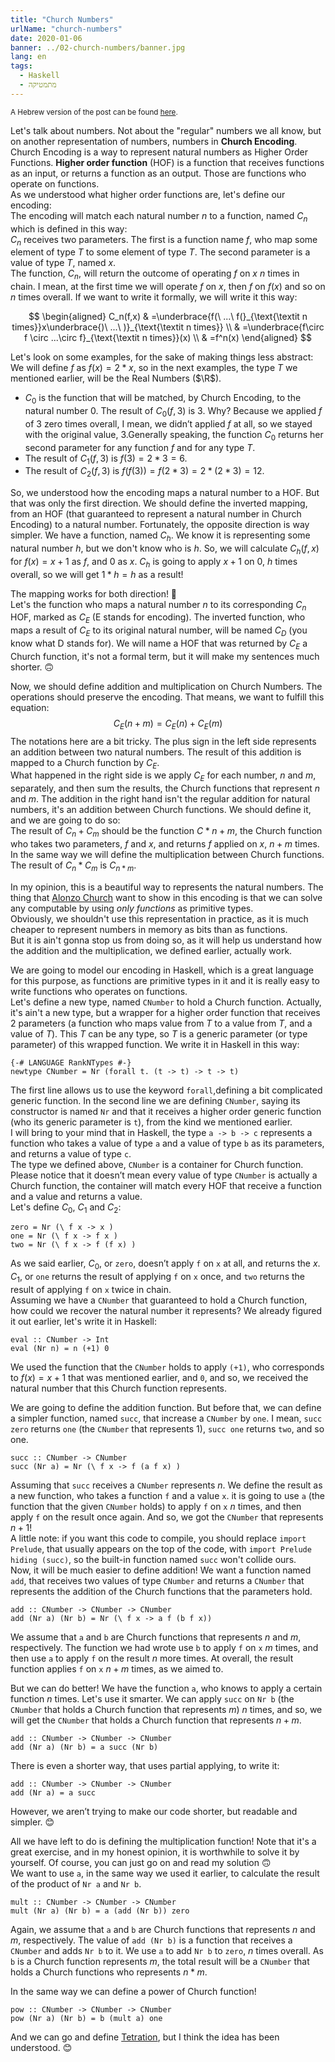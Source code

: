 ```yaml
---
title: "Church Numbers"
urlName: "church-numbers"
date: 2020-01-06
banner: ../02-church-numbers/banner.jpg
lang: en
tags:
  - Haskell
  - מתמטיקה
---
```


<small>
  A Hebrew version of the post can be found <a href="../">here</a>.
</small>

Let's talk about numbers. Not about the "regular" numbers we all know, but on another representation of numbers, numbers in **Church Encoding**.  
Church Encoding is a way to represent natural numbers as Higher Order Functions. **Higher order function** (HOF) is a function that receives functions as an input, or returns a function as an output. Those are functions who operate on functions.  
As we understood what higher order functions are, let's define our encoding:  
The encoding will match each natural number $n$ to a function, named $C_n$ which is defined in this way:  
$C_n$ receives two parameters. The first is a function name $f$, who map some element of type $T$ to some element of type $T$. The second parameter is a value of type $T$, named $x$.  
The function, $C_n$, will return the outcome of operating $f$ on $x$ $n$ times in chain. I mean, at the first time we will operate $f$ on $x$, then $f$ on $f(x)$ and so on $n$ times overall. If we want to write it formally, we will write it this way:

$$
\begin{aligned}
C_n(f,x)
& =\underbrace{f(\ ...\ f(}_{\text{\textit n times}}x\underbrace{)\ ...\ )}_{\text{\textit n times}} \\
& =\underbrace{f\circ f \circ ...\circ f}_{\text{\textit n times}}(x) \\
& =f^n(x)
\end{aligned}
$$

Let's look on some examples, for the sake of making things less abstract:  
We will define $f$ as $f(x)=2*x$, so in the next examples, the type $T$ we mentioned earlier, will be the Real Numbers ($\R$).

- $C_0$ is the function that will be matched, by Church Encoding, to the natural number $0$. The result of $C_0(f,3)$ is $3$. Why? Because we applied $f$ of $3$ zero times overall, I mean, we didn’t applied $f$ at all, so we stayed with the original value, $3$.Generally speaking, the function $C_0$ returns her second parameter for any function $f$ and for any type $T$.
- The result of $C_1(f,3)$ is $f(3)=2*3=6$.
- The result of $C_2(f,3)$ is $f(f(3))=f(2*3)=2*(2*3)=12$.

So, we understood how the encoding maps a natural number to a HOF. But that was only the first direction. We should define the inverted mapping, from an HOF (that guaranteed to represent a natural number in Church Encoding) to a natural number. Fortunately, the opposite direction is way simpler. We have a function, named $C_h$. We know it is representing some natural number $h$, but we don't know who is $h$. So, we will calculate $C_h(f,x)$ for $f(x)=x+1$ as $f$, and $0$ as $x$. $C_h$ is going to apply $x+1$ on $0$, $h$ times overall, so we will get $1*h=h$ as a result!

The mapping works for both direction! 🥳  
Let's the function who maps a natural number $n$ to its corresponding $C_n$ HOF, marked as $C_E$ (E stands for encoding). The inverted function, who maps a result of $C_E$ to its original natural number, will be named $C_D$ (you know what D stands for). We will name a HOF that was returned by $C_E$ a Church function, it's not a formal term, but it will make my sentences much shorter. 🙃

Now, we should define addition and multiplication on Church Numbers. The operations should preserve the encoding. That means, we want to fulfill this equation:
$$C_E(n+m)=C_E(n)+C_E(m)$$
The notations here are a bit tricky.
The plus sign in the left side represents an addition between two natural numbers. The result of this addition is mapped to a Church function by $C_E$.  
What happened in the right side is we apply $C_E$ for each number, $n$ and $m$, separately, and then sum the results, the Church functions that represent $n$ and $m$. The addition in the right hand isn't the regular addition for natural numbers, it's an addition between Church functions. We should define it, and we are going to do so:  
The result of $C_n+C_m$ should be the function $C*{n+m}$, the Church function who takes two parameters, $f$ and $x$, and returns $f$ applied on $x$, $n+m$ times. In the same way we will define the multiplication between Church functions. The result of $C_n*C_m$ is $C_{n*m}$.

In my opinion, this is a beautiful way to represents the natural numbers. The thing that [Alonzo Church](https://en.wikipedia.org/wiki/Alonzo_Church) want to show in this encoding is that we can solve any computable by using _only functions_ as primitive types.  
Obviously, we shouldn't use this representation in practice, as it is much cheaper to represent numbers in memory as bits than as functions.  
But it is ain't gonna stop us from doing so, as it will help us understand how the addition and the multiplication, we defined earlier, actually work.

We are going to model our encoding in Haskell, which is a great language for this purpose, as functions are primitive types in it and it is really easy to write functions who operates on functions.  
Let's define a new type, named `CNumber` to hold a Church function. Actually, it's ain't a new type, but a wrapper for a higher order function that receives 2 parameters (a function who maps value from $T$ to a value from $T$, and a value of $T$). This $T$ can be any type, so $T$ is a generic parameter (or type parameter) of this wrapped function. We write it in Haskell in this way:

```hs:gist=SophiaSaiada/4bcdc401767be16c95d3f17c8daef0e1#file-churchnumbers-hs-L1-L5
{-# LANGUAGE RankNTypes #-}
newtype CNumber = Nr (forall t. (t -> t) -> t -> t)
```

The first line allows us to use the keyword `forall`,defining a bit complicated generic function. In the second line we are defining `CNumber`, saying its constructor is named `Nr` and that it receives a higher order generic function (who its generic parameter is `t`), from the kind we mentioned earlier.  
I will bring to your mind that in Haskell, the type `a -> b -> c` represents a function who takes a value of type `a` and a value of type `b` as its parameters, and returns a value of type `c`.  
The type we defined above, `CNumber` is a container for Church function. Please notice that it doesn’t mean every value of type `CNumber` is actually a Church function, the container will match every HOF that receive a function and a value and returns a value.  
Let's define $C_0$, $C_1$ and $C_2$:

```hs:gist=SophiaSaiada/4bcdc401767be16c95d3f17c8daef0e1#file-churchnumbers-hs-L7-L10
zero = Nr (\ f x -> x )
one = Nr (\ f x -> f x )
two = Nr (\ f x -> f (f x) )
```

As we said earlier, $C_0$, or `zero`, doesn’t apply `f` on `x` at all, and returns the $x$. $C_1$, or `one` returns the result of applying `f` on `x` once, and `two` returns the result of applying `f` on `x` twice in chain.  
Assuming we have a `CNumber` that guaranteed to hold a Church function, how could we recover the natural number it represents? We already figured it out earlier, let's write it in Haskell:

```hs:gist=SophiaSaiada/4bcdc401767be16c95d3f17c8daef0e1#file-churchnumbers-hs-L12-L13
eval :: CNumber -> Int
eval (Nr n) = n (+1) 0
```

We used the function that the `CNumber` holds to apply `(+1)`, who corresponds to $f(x)=x+1$ that was mentioned earlier, and `0`, and so, we received the natural number that this Church function represents.

We are going to define the addition function. But before that, we can define a simpler function, named `succ`, that increase a `CNumber` by `one`. I mean, `succ zero` returns `one` (the `CNumber` that represents $1$), `succ one` returns `two`, and so one.

```hs:gist=SophiaSaiada/4bcdc401767be16c95d3f17c8daef0e1#file-churchnumbers-hs-L15-L16
succ :: CNumber -> CNumber
succ (Nr a) = Nr (\ f x -> f (a f x) )
```

Assuming that `succ` receives a `CNumber` represents $n$. We define the result as a new function, who takes a function `f` and a value `x`. it is going to use `a` (the function that the given `CNumber` holds) to apply `f` on `x` $n$ times, and then apply `f` on the result once again. And so, we got the `CNumber` that represents $n+1$!  
A little note: if you want this code to compile, you should replace `import Prelude`, that usually appears on the top of the code, with `import Prelude hiding (succ)`, so the built-in function named `succ` won't collide ours.  
Now, it will be much easier to define addition! We want a function named `add`, that receives two values of type `CNumber` and returns a `CNumber` that represents the addition of the Church functions that the parameters hold.

```hs:gist=SophiaSaiada/4bcdc401767be16c95d3f17c8daef0e1#file-churchnumbers-hs-L18-L19
add :: CNumber -> CNumber -> CNumber
add (Nr a) (Nr b) = Nr (\ f x -> a f (b f x))
```

We assume that `a` and `b` are Church functions that represents $n$ and $m$, respectively. The function we had wrote use `b` to apply `f` on `x` $m$ times, and then use `a` to apply `f` on the result $n$ more times. At overall, the result function applies `f` on `x` $n+m$ times, as we aimed to.

But we can do better! We have the function `a`, who knows to apply a certain function $n$ times. Let's use it smarter. We can apply `succ` on `Nr b` (the `CNumber` that holds a Church function that represents $m$) $n$ times, and so, we will get the `CNumber` that holds a Church function that represents $n+m$.

```hs:gist=SophiaSaiada/4bcdc401767be16c95d3f17c8daef0e1#file-churchnumbers-hs-L18-L20
add :: CNumber -> CNumber -> CNumber
add (Nr a) (Nr b) = a succ (Nr b)
```

There is even a shorter way, that uses partial applying, to write it:

```hs:gist=SophiaSaiada/4bcdc401767be16c95d3f17c8daef0e1#file-churchnumbers-hs-L18-L21
add :: CNumber -> CNumber -> CNumber
add (Nr a) = a succ
```

However, we aren’t trying to make our code shorter, but readable and simpler. 😊

All we have left to do is defining the multiplication function! Note that it's a great exercise, and in my honest opinion, it is worthwhile to solve it by yourself. Of course, you can just go on and read my solution 🙃  
We want to use `a`, in the same way we used it earlier, to calculate the result of the product of `Nr a` and `Nr b`.

```hs:gist=SophiaSaiada/4bcdc401767be16c95d3f17c8daef0e1#file-churchnumbers-hs-L23-L25
mult :: CNumber -> CNumber -> CNumber
mult (Nr a) (Nr b) = a (add (Nr b)) zero
```

Again, we assume that `a` and `b` are Church functions that represents $n$ and $m$, respectively. The value of `add (Nr b)` is a function that receives a `CNumber` and adds `Nr b` to it. We use `a` to add `Nr b` to `zero`, $n$ times overall. As `b` is a Church function represents $m$, the total result will be a `CNumber` that holds a Church functions who represents $n*m$.

In the same way we can define a power of Church function!

```hs:gist=SophiaSaiada/4bcdc401767be16c95d3f17c8daef0e1#file-churchnumbers-hs-L27-L29
pow :: CNumber -> CNumber -> CNumber
pow (Nr a) (Nr b) = b (mult a) one
```

And we can go and define [Tetration](https://en.wikipedia.org/wiki/Tetration), but I think the idea has been understood. 😊

